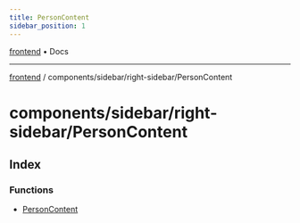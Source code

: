 ```yaml
---
title: PersonContent
sidebar_position: 1
---
```


[frontend](./PersonContent/../../../..) • Docs

***

[frontend](./PersonContent/../../../..) / components/sidebar/right-sidebar/PersonContent

# components/sidebar/right-sidebar/PersonContent

## Index

### Functions

- [PersonContent](./PersonContent/functions/PersonContent)
